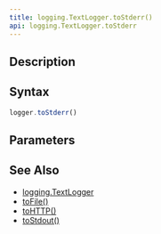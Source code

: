 ```yaml
---
title: logging.TextLogger.toStderr()
api: logging.TextLogger.toStderr
---
```


## Description

<Summary/>

## Syntax

``` js
logger.toStderr()
```

## Parameters

<Parameters/>

## See Also

* [logging.TextLogger](/reference/api/logging/TextLogger)
* [toFile()](/reference/api/logging/TextLogger/toFile)
* [toHTTP()](/reference/api/logging/TextLogger/toHTTP)
* [toStdout()](/reference/api/logging/TextLogger/toStdout)
